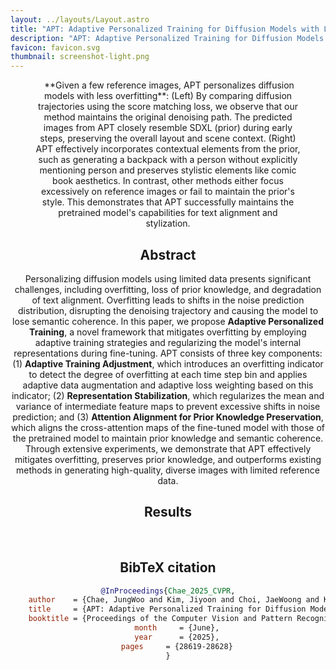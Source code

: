 ```yaml
---
layout: ../layouts/Layout.astro
title: "APT: Adaptive Personalized Training for Diffusion Models with Limited Data"
description: "APT: Adaptive Personalized Training for Diffusion Models with Limited Data"
favicon: favicon.svg
thumbnail: screenshot-light.png
---
```







<Header
  title={frontmatter.title}
  authors={[
    {
      name: "Jungwoo Chae",
      notes: ["*1"],
    },
    {
      name: "Jiyoon Kim",
      notes: ["*1"],
    },
    {
      name: "Jaewoong Choi",
      notes: ["1"],
    },
    {
      name: "Kyungyul Kim",
      notes: ["1"],
    },
    {
      name: "Sangheum Hwang",
      notes: ["†2"],
    },
  ]}
  institutions={[
    {
      number: 1,
      name: "LG CNS AI Research"
    },
    {
      number: 2,
      name: "Department of Data Science, Seoul National University of Science and Technology"
    }
  ]}
  notes={[
    {
      symbol: "*",
      text: "Equal contribution",
    },
    {
      symbol: "†",
      text: "Corresponding author",
    }
  ]}
  conference="CVPR 2025 Main Conference"
  links={[
    {
      name: "Paper",
      url: "https://openaccess.thecvf.com/content/CVPR2025/papers/Chae_APT_Adaptive_Personalized_Training_for_Diffusion_Models_with_Limited_Data_CVPR_2025_paper.pdf",
      icon: "ri:file-pdf-2-line",
    },
  ]}
  />

<Figure>
  <Image slot="figure" source={teaser} altText="" />
  <span slot="caption">**Given a few reference images, APT personalizes diffusion models with less overfitting**: (Left) By comparing diffusion trajectories using the score matching loss, we observe that our method maintains the original denoising path. The predicted <LaTeX inline formula="\mathbf{x}_0" /> images from APT closely resemble SDXL (prior) during early steps, preserving the overall layout and scene context. (Right) APT effectively incorporates contextual elements from the prior, such as generating a backpack with a person without explicitly mentioning person and preserves stylistic elements like comic book aesthetics. In contrast, other methods either focus excessively on reference images or fail to maintain the prior's style. This demonstrates that APT successfully maintains the pretrained model's capabilities for text alignment and stylization.</span>
</Figure>

<HighlightedSection>

## Abstract

Personalizing diffusion models using limited data presents significant challenges, including overfitting, loss of prior knowledge, and degradation of text alignment. Overfitting leads to shifts in the noise prediction distribution, disrupting the denoising trajectory and causing the model to lose semantic coherence. In this paper, we propose **Adaptive Personalized Training**, a novel framework that mitigates overfitting by employing adaptive training strategies and regularizing the model's internal representations during fine-tuning. APT consists of three key components: (1) **Adaptive Training Adjustment**, which introduces an overfitting indicator to detect the degree of overfitting at each time step bin and applies adaptive data augmentation and adaptive loss weighting based on this indicator; (2) **Representation Stabilization**, which regularizes the mean and variance of intermediate feature maps to prevent excessive shifts in noise prediction; and (3) **Attention Alignment for Prior Knowledge Preservation**, which aligns the cross-attention maps of the fine-tuned model with those of the pretrained model to maintain prior knowledge and semantic coherence. Through extensive experiments, we demonstrate that APT effectively mitigates overfitting, preserves prior knowledge, and outperforms existing methods in generating high-quality, diverse images with limited reference data.

</HighlightedSection>

## Results
<Image source={suppl_qualitative} altText="" />
<Image source={suppl_qualitative2} altText="" />

## BibTeX citation

```bibtex
@InProceedings{Chae_2025_CVPR,
    author    = {Chae, JungWoo and Kim, Jiyoon and Choi, JaeWoong and Kim, Kyungyul and Hwang, Sangheum},
    title     = {APT: Adaptive Personalized Training for Diffusion Models with Limited Data},
    booktitle = {Proceedings of the Computer Vision and Pattern Recognition Conference (CVPR)},
    month     = {June},
    year      = {2025},
    pages     = {28619-28628}
}
```

